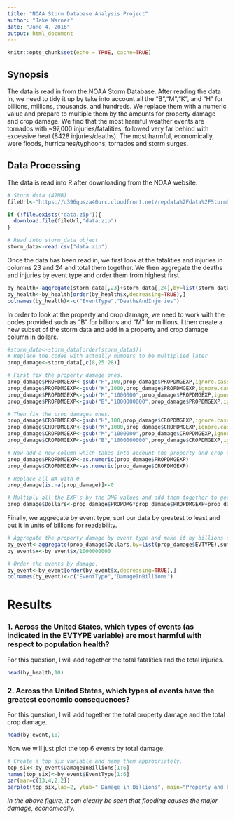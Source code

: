 ---
title: "NOAA Storm Database Analysis Project"
author: "Jake Warner"
date: "June 4, 2016"
output: html_document
---

```{r setup, include=FALSE}
knitr::opts_chunk$set(echo = TRUE, cache=TRUE)
```

## Synopsis  
The data is read in from the NOAA Storm Database. After reading the data in, we need to tidy it up by take into account all the "B","M","K", and "H" for billions, millions, thousands, and hundreds. We replace them with a numeric value and prepare to multiple them by the amounts for property damage and crop damage. We find that the most harmful weather events are tornados with ~97,000 injuries/fatalities, followed very far behind with excessive heat (8428 injuries/deaths). The most harmful, economically, were floods, hurricanes/typhoons, tornados and storm surges.

## Data Processing  
The data is read into R after downloading from the NOAA website.

```{r}
# Storm data (47MB)
fileUrl<-"https://d396qusza40orc.cloudfront.net/repdata%2Fdata%2FStormData.csv.bz2"

if (!file.exists("data.zip")){
  download.file(fileUrl,"data.zip")
}

# Read into storm_data object
storm_data<-read.csv("data.zip")
```

Once the data has been read in, we first look at the fatalities and injuries in columns 23 and 24 and total them together. We then aggregate the deaths and injuries by event type and order them from highest first.

```{r byHealth}
by_health<-aggregate(storm_data[,23]+storm_data[,24],by=list(storm_data[,8]),sum,na.rm=TRUE)
by_health<-by_health[order(by_health$x,decreasing=TRUE),]
colnames(by_health)<-c("EventType","DeathsAndInjuries")
```

In order to look at the property and crop damage, we need to work with the codes provided such as "B" for billions and "M" for millions. I then create a new subset of the storm data and add in a property and crop damage column in dollars. 

``` {r damage}

#storm_data<-storm_data[order(storm_data$)]
# Replace the codes with actually numbers to be multiplied later
prop_damage<-storm_data[,c(8,25:28)]

# First fix the property damage ones.
prop_damage$PROPDMGEXP<-gsub("H",100,prop_damage$PROPDMGEXP,ignore.case=TRUE)
prop_damage$PROPDMGEXP<-gsub("K",1000,prop_damage$PROPDMGEXP,ignore.case=TRUE)
prop_damage$PROPDMGEXP<-gsub("M","1000000",prop_damage$PROPDMGEXP,ignore.case=TRUE)
prop_damage$PROPDMGEXP<-gsub("B","1000000000",prop_damage$PROPDMGEXP,ignore.case=TRUE)

# Then fix the crop damages ones.
prop_damage$CROPDMGEXP<-gsub("H",100,prop_damage$CROPDMGEXP,ignore.case=TRUE)
prop_damage$CROPDMGEXP<-gsub("K",1000,prop_damage$CROPDMGEXP,ignore.case=TRUE)
prop_damage$CROPDMGEXP<-gsub("M","1000000",prop_damage$CROPDMGEXP,ignore.case=TRUE)
prop_damage$CROPDMGEXP<-gsub("B","1000000000",prop_damage$CROPDMGEXP,ignore.case=TRUE)

# Now add a new column which takes into account the property and crop damage costs.
prop_damage$PROPDMGEXP<-as.numeric(prop_damage$PROPDMGEXP)
prop_damage$CROPDMGEXP<-as.numeric(prop_damage$CROPDMGEXP)

# Replace all NA with 0
prop_damage[is.na(prop_damage)]<-0

# Multiply all the EXP's by the DMG values and add them together to get a total DOLLAR amount.
prop_damage$Dollars<-prop_damage$PROPDMG*prop_damage$PROPDMGEXP+prop_damage$CROPDMG*prop_damage$CROPDMGEXP
```

Finally, we aggregate by event type, sort our data by greatest to least and put it in units of billions for readability.

```{r}
# Aggregate the property damage by event type and make it by billions so easier to read.
by_event<-aggregate(prop_damage$Dollars,by=list(prop_damage$EVTYPE),sum,na.rm=TRUE)
by_event$x<-by_event$x/1000000000

# Order the events by damage.
by_event<-by_event[order(by_event$x,decreasing=TRUE),]
colnames(by_event)<-c("EventType","DamageInBillions")
```
# Results  

### 1. Across the United States, which types of events (as indicated in the EVTYPE variable) are most harmful with respect to population health?  
For this question, I will add together the total fatalities and the total injuries.

```{r}
head(by_health,10)
```

### 2. Across the United States, which types of events have the greatest economic consequences?  
For this question, I will add together the total property damage and the total crop damage.

```{r}
head(by_event,10)
```

Now we will just plot the top 6 events by total damage.
```{r}
# Create a top six variable and name them appropriately.
top_six<-by_event$DamageInBillions[1:6]
names(top_six)<-by_event$EventType[1:6]
par(mar=c(13,4,2,2))
barplot(top_six,las=2, ylab=" Damage in Billions", main="Property and Crop Damage", col="blue")
```
  
*In the above figure, it can clearly be seen that flooding causes the major damage, economically.*